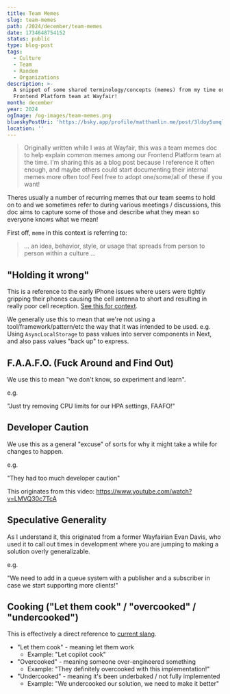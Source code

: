 ```yaml
---
title: Team Memes
slug: team-memes
path: /2024/december/team-memes
date: 1734648754152
status: public
type: blog-post
tags:
  - Culture
  - Team
  - Random
  - Organizations
description: >-
  A snippet of some shared terminology/concepts (memes) from my time on the
  Frontend Platform team at Wayfair!
month: december
year: 2024
ogImage: /og-images/team-memes.png
blueskyPostUri: 'https://bsky.app/profile/matthamlin.me/post/3ldoy5umql22v'
location: ''
---
```




> Originally written while I was at Wayfair, this was a team memes doc to help explain common memes among our Frontend Platform team at the time.
> I'm sharing this as a blog post because I reference it often enough, and maybe others could start documenting their internal memes more often too!
> Feel free to adopt one/some/all of these if you want!

Theres usually a number of recurring memes that our team seems to hold on to and we sometimes refer
to during various meetings / discussions, this doc aims to capture some of those and describe what
they mean so everyone knows what we mean!

First off, `meme` in this context is referring to:

> ... an idea, behavior, style, or usage that spreads from person to person within a culture ...

## "Holding it wrong"

This is a reference to the early iPhone issues where users were tightly gripping their phones causing the cell antenna to short and resulting in really poor cell reception. [See this for context](https://www.wired.com/2010/06/iphone-4-holding-it-wrong/).

We generally use this to mean that we're not using a tool/framework/pattern/etc the way that it was intended to be used. e.g. Using `AsyncLocalStorage` to pass values into server components in Next, and also pass values "back up" to express.

## F.A.A.F.O. (Fuck Around and Find Out)

We use this to mean "we don't know, so experiment and learn".

e.g.

"Just try removing CPU limits for our HPA settings, FAAFO!"

## Developer Caution

We use this as a general "excuse" of sorts for why it might take a while for changes to happen.

e.g.

"They had too much developer caution"

This originates from this video: https://www.youtube.com/watch?v=LMVQ30c7TcA

## Speculative Generality

As I understand it, this originated from a former Wayfairian Evan Davis, who used it to call out times in development where you are jumping to making a solution overly generalizable.

e.g.

"We need to add in a queue system with a publisher and a subscriber in case we start supporting more clients!"

## Cooking ("Let them cook" / "overcooked" / "undercooked")

This is effectively a direct reference to [current slang](https://knowyourmeme.com/memes/let-him-cook-let-that-boy-cook).

- "Let them cook" - meaning let them work
  - Example: "Let copilot cook"
- "Overcooked" - meaning someone over-engineered something
  - Example: "They definitely overcooked with this implementation!"
- "Undercooked" - meaning it's been underbaked / not fully implemented
  - Example: "We undercooked our solution, we need to make it better"

